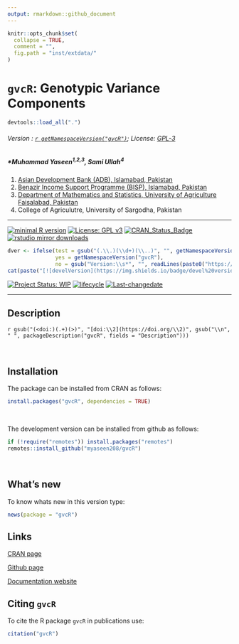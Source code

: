 ```yaml
---
output: rmarkdown::github_document
---
```


```r
knitr::opts_chunk$set(
  collapse = TRUE,
  comment = "",
  fig.path = "inst/extdata/"
)
```
# `gvcR`: Genotypic Variance Components

```r
devtools::load_all(".")
```

###### Version : [`r getNamespaceVersion("gvcR")`](https://myaseen208.com/gvcR/);  License: [GPL-3](https://www.r-project.org/Licenses/)


##### *Muhammad Yaseen^1,2,3^, Sami Ullah^4^


1. [Asian Development Bank (ADB), Islamabad, Pakistan](https://myaseen208.com/)
2. [Benazir Income Support Programme (BISP), Islamabad, Pakistan](https://myaseen208.com/)
3. [Department of Mathematics and Statistics, University of Agriculture Faisalabad, Pakistan](https://myaseen208.com/)
4. College of Agriculutre, University of Sargodha, Pakistan

***

[![minimal R version](https://img.shields.io/badge/R>%3D-2.10.0-6666ff.svg)](https://cran.r-project.org/)
[![License: GPL v3](https://img.shields.io/badge/License-GPL%20v3-blue.svg)](https://www.gnu.org/licenses/gpl-3.0)
[![CRAN_Status_Badge](https://www.r-pkg.org/badges/version-last-release/gvcR)](https://cran.r-project.org/package=gvcR)
[![rstudio mirror downloads](https://cranlogs.r-pkg.org/badges/grand-total/gvcR?color=green)](https://CRAN.R-project.org/package=gvcR)
<!-- [![packageversion](https://img.shields.io/badge/Package%20version-0.2.3.3-orange.svg)](https://github.com/myaseen208/gvcR) -->

```r
dver <- ifelse(test = gsub("(.\\.)(\\d+)(\\..)", "", getNamespaceVersion("gvcR")) != "",
               yes = getNamespaceVersion("gvcR"),
               no = gsub("Version:\\s*", "", readLines(paste0("https://raw.githubusercontent.com/", "myaseen208/gvcR", "/master/DESCRIPTION"))[grep("Version:", readLines(paste0("https://raw.githubusercontent.com/", "myaseen208/gvcR", "/master/DESCRIPTION")))]))
cat(paste("[![develVersion](https://img.shields.io/badge/devel%20version-", dver, "-orange.svg)](https://github.com/myaseen208/gvcR)", sep = ""))
```

<!-- [![GitHub Download Count](https://github-basic-badges.herokuapp.com/downloads/myaseen208/gvcR/total.svg)] -->
[![Project Status: WIP](https://www.repostatus.org/badges/latest/inactive.svg)](https://www.repostatus.org/#inactive)
[![lifecycle](https://img.shields.io/badge/lifecycle-stable-brightgreen.svg)](https://lifecycle.r-lib.org/articles/stages.html#stable)
[![Last-changedate](https://img.shields.io/badge/last%20change-`r gsub('-', '--', Sys.Date())`-yellowgreen.svg)](https://github.com/myaseen208/gvcR)

***

## Description
`r gsub("(<doi:)(.+)(>)", "[doi:\\2](https://doi.org/\\2)", gsub("\\n", " ", packageDescription("gvcR", fields = "Description")))`

&nbsp;
&nbsp;


## Installation
The package can be installed from CRAN as follows:

```r
install.packages("gvcR", dependencies = TRUE)
```


&nbsp;


The development version can be installed from github as follows:

```r
if (!require("remotes")) install.packages("remotes")
remotes::install_github("myaseen208/gvcR")
```

&nbsp;
&nbsp;



## What's new
To know whats new in this version type:

```r
news(package = "gvcR")
```

## Links

[CRAN page](https://cran.r-project.org/package=gvcR)

[Github page](https://github.com/myaseen208/gvcR)

[Documentation website](https://myaseen208.com/gvcR/)




## Citing `gvcR`
To cite the R package `gvcR` in publications use:


```r
citation("gvcR")
```


